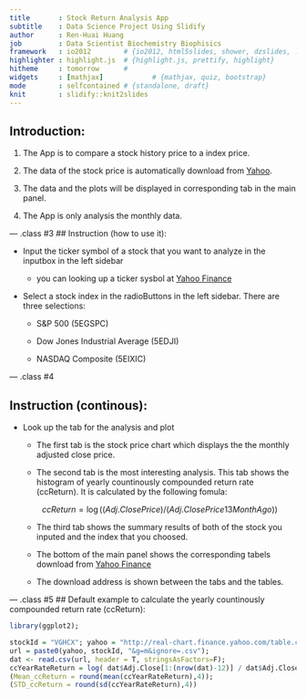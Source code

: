 ```yaml
---
title       : Stock Return Analysis App
subtitle    : Data Science Project Using Slidify
author      : Ren-Huai Huang
job         : Data Scientist Biochemistry Biophisics
framework   : io2012        # {io2012, html5slides, shower, dzslides, ...}
highlighter : highlight.js  # {highlight.js, prettify, highlight}
hitheme     : tomorrow      # 
widgets     : [mathjax]            # {mathjax, quiz, bootstrap}
mode        : selfcontained # {standalone, draft}
knit        : slidify::knit2slides
---
```


## Introduction:  

1. The App is to compare a stock history price to a index price. 

2. The data of the stock price is automatically download from [Yahoo](http://finance.yahoo.com/).

3. The data and the plots will be displayed in corresponding tab in the main panel. 

4. The App is only analysis the monthly data.

--- .class #3
## Instruction (how to use it):

* Input the ticker symbol of a stock that you want to analyze in the inputbox in the left sidebar  

    + you can looking up a ticker sysbol at [Yahoo Finance](http://finance.yahoo.com/lookup)

* Select a stock index in the radioButtons in the left sidebar. There are three selections: 

    + S&P 500 (5EGSPC)

    + Dow Jones Industrial Average (5EDJI)

    + NASDAQ Composite (5EIXIC) 

--- .class #4

## Instruction (continous):

* Look up the tab for the analysis and plot

    + The first tab is the stock price chart which displays the the monthly adjusted close price. 
    
    + The second tab is the most interesting analysis. This tab shows the histogram of yearly countinously compounded  return rate (ccReturn). It is calculated by the following fomula: 
    
    $$ccReturn = \log( (Adj.Close Price) / (Adj.Close Price 13 Month Ago) )$$
    
    + The third tab shows the summary results of both of the stock you inputed and the index that you choosed.
    
    + The bottom of the main panel shows the corresponding tabels download from [Yahoo Finance](http://finance.yahoo.com/lookup)  
    
    + The download address is shown between the tabs and the tables. 


--- .class #5
## Default example to calculate the yearly countinously compounded  return rate (ccReturn):

```r
library(ggplot2);
```    
```r
stockId = "VGHCX"; yahoo = "http://real-chart.finance.yahoo.com/table.csv?s="
url = paste0(yahoo, stockId, "&g=m&ignore=.csv");
dat <- read.csv(url, header = T, stringsAsFactors=F);  
ccYearRateReturn = log( dat$Adj.Close[1:(nrow(dat)-12)] / dat$Adj.Close[13:(nrow(dat))] ); 
(Mean_ccReturn = round(mean(ccYearRateReturn),4)); 
(STD_ccReturn = round(sd(ccYearRateReturn),4))
```





